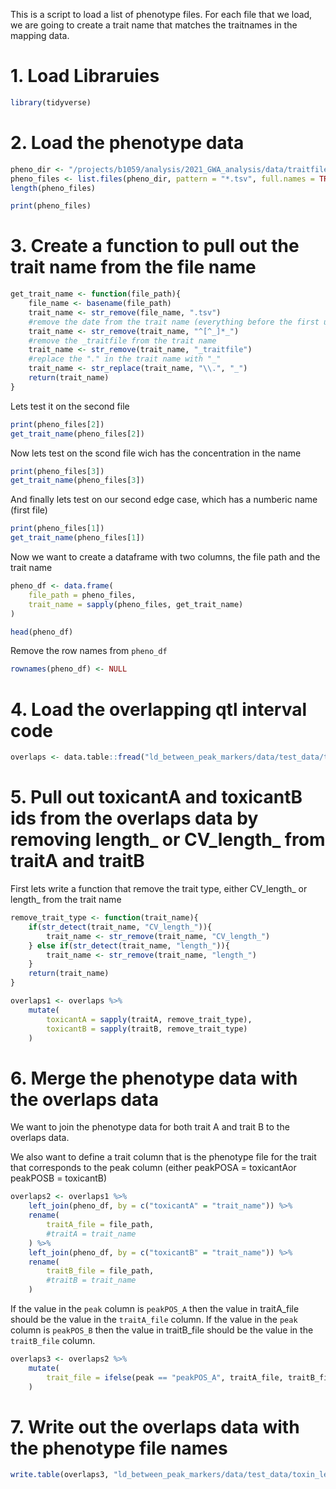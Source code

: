 This is a script to load a list of phenotype files. For each file that we load, we are going to create a trait name that matches the traitnames in the mapping data.

# 1. Load Libraruies
```r
library(tidyverse)
```

# 2. Load the phenotype data
```r
pheno_dir <- "/projects/b1059/analysis/2021_GWA_analysis/data/traitfiles"
pheno_files <- list.files(pheno_dir, pattern = "*.tsv", full.names = TRUE)
length(pheno_files)

print(pheno_files)
```

# 3. Create a function to pull out the trait name from the file name
```r
get_trait_name <- function(file_path){
    file_name <- basename(file_path)
    trait_name <- str_remove(file_name, ".tsv")
    #remove the date from the trait name (everything before the first underscore)
    trait_name <- str_remove(trait_name, "^[^_]*_")
    #remove the _traitfile from the trait name
    trait_name <- str_remove(trait_name, "_traitfile")
    #replace the "." in the trait name with "_"
    trait_name <- str_replace(trait_name, "\\.", "_")
    return(trait_name)
}
```

Lets test it on the second file
```r
print(pheno_files[2])
get_trait_name(pheno_files[2])
```

Now lets test on the scond file wich has the concentration in the name 
```r
print(pheno_files[3])
get_trait_name(pheno_files[3])
```

And finally lets test on our second edge case, which has a numberic name (first file)
```r
print(pheno_files[1])
get_trait_name(pheno_files[1])
```

Now we want to create a dataframe with two columns, the file path and the trait name
```r
pheno_df <- data.frame(
    file_path = pheno_files,
    trait_name = sapply(pheno_files, get_trait_name)
)

head(pheno_df)
```

Remove the row names from `pheno_df`
```r
rownames(pheno_df) <- NULL
```

# 4. Load the overlapping qtl interval code
```r
overlaps <- data.table::fread("ld_between_peak_markers/data/test_data/toxin_length_finemapping_input.tsv")
```

# 5. Pull out toxicantA and toxicantB ids from the overlaps data by removing length_<toxicant> or CV_length_<toxicant> from traitA and traitB

First lets write a function that remove the trait type, either CV_length_<trait> or length_<trait> from the trait name
```r
remove_trait_type <- function(trait_name){
    if(str_detect(trait_name, "CV_length_")){
        trait_name <- str_remove(trait_name, "CV_length_")
    } else if(str_detect(trait_name, "length_")){
        trait_name <- str_remove(trait_name, "length_")
    }
    return(trait_name)
}
```

```r
overlaps1 <- overlaps %>%
    mutate(
        toxicantA = sapply(traitA, remove_trait_type),
        toxicantB = sapply(traitB, remove_trait_type)
    )
```

# 6. Merge the phenotype data with the overlaps data

We want to join the phenotype data for both trait A and trait B to the overlaps data. 

We also want to define a trait column that is the phenotype file for the trait that corresponds to the peak column (either peakPOSA = toxicantAor peakPOSB = toxicantB)

```r
overlaps2 <- overlaps1 %>%
    left_join(pheno_df, by = c("toxicantA" = "trait_name")) %>%
    rename(
        traitA_file = file_path,
        #traitA = trait_name
    ) %>%
    left_join(pheno_df, by = c("toxicantB" = "trait_name")) %>%
    rename(
        traitB_file = file_path,
        #traitB = trait_name
    )
```

If the value in the `peak` column is `peakPOS_A` then the value in traitA_file should be the value in the `traitA_file` column. If the value in the `peak` column is `peakPOS_B` then the value in traitB_file should be the value in the `traitB_file` column. 

```r
overlaps3 <- overlaps2 %>%
    mutate(
        trait_file = ifelse(peak == "peakPOS_A", traitA_file, traitB_file)
    )
```

# 7. Write out the overlaps data with the phenotype file names
```r
write.table(overlaps3, "ld_between_peak_markers/data/test_data/toxin_length_finemapping_input_with_pheno_files.tsv", sep = "\t", row.names = FALSE, quote = FALSE)
```